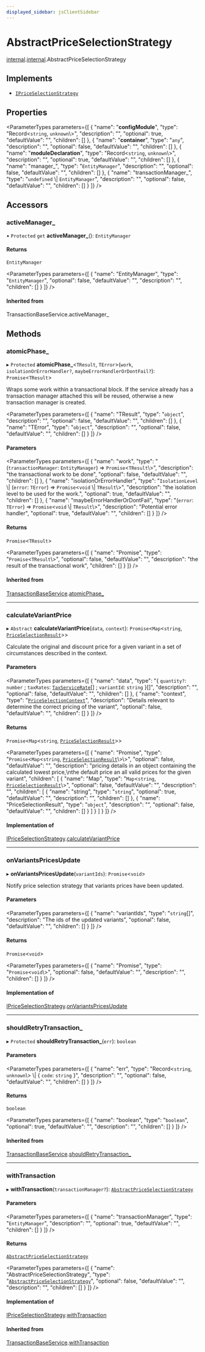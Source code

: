 ```yaml
---
displayed_sidebar: jsClientSidebar
---
```



# AbstractPriceSelectionStrategy

[internal](../../admin_discounts/modules/admin_discounts.internal.mdx).[internal](../modules/admin_discounts.internal.internal.mdx).AbstractPriceSelectionStrategy

## Implements

- [`IPriceSelectionStrategy`](../interfaces/admin_discounts.internal.internal.IPriceSelectionStrategy.mdx)

## Properties

<ParameterTypes parameters={[
  {
    "name": "__configModule__",
    "type": "Record<`string`, `unknown`\\>",
    "description": "",
    "optional": true,
    "defaultValue": "",
    "children": []
  },
  {
    "name": "__container__",
    "type": "`any`",
    "description": "",
    "optional": false,
    "defaultValue": "",
    "children": []
  },
  {
    "name": "__moduleDeclaration__",
    "type": "Record<`string`, `unknown`\\>",
    "description": "",
    "optional": true,
    "defaultValue": "",
    "children": []
  },
  {
    "name": "manager_",
    "type": "`EntityManager`",
    "description": "",
    "optional": false,
    "defaultValue": "",
    "children": []
  },
  {
    "name": "transactionManager_",
    "type": "`undefined` \\| `EntityManager`",
    "description": "",
    "optional": false,
    "defaultValue": "",
    "children": []
  }
]} />

## Accessors

### activeManager\_

• `Protected` `get` **activeManager_**(): `EntityManager`

#### Returns

`EntityManager`

<ParameterTypes parameters={[
  {
    "name": "EntityManager",
    "type": "`EntityManager`",
    "optional": false,
    "defaultValue": "",
    "description": "",
    "children": []
  }
]} />

#### Inherited from

TransactionBaseService.activeManager\_

## Methods

### atomicPhase\_

▸ `Protected` **atomicPhase_**<`TResult`, `TError`\>(`work`, `isolationOrErrorHandler?`, `maybeErrorHandlerOrDontFail?`): `Promise`<`TResult`\>

Wraps some work within a transactional block. If the service already has
a transaction manager attached this will be reused, otherwise a new
transaction manager is created.

<ParameterTypes parameters={[
  {
    "name": "TResult",
    "type": "`object`",
    "description": "",
    "optional": false,
    "defaultValue": "",
    "children": []
  },
  {
    "name": "TError",
    "type": "`object`",
    "description": "",
    "optional": false,
    "defaultValue": "",
    "children": []
  }
]} />

#### Parameters

<ParameterTypes parameters={[
  {
    "name": "work",
    "type": "(`transactionManager`: `EntityManager`) => `Promise`<`TResult`\\>",
    "description": "the transactional work to be done",
    "optional": false,
    "defaultValue": "",
    "children": []
  },
  {
    "name": "isolationOrErrorHandler",
    "type": "`IsolationLevel` \\| (`error`: `TError`) => `Promise`<`void` \\| `TResult`\\>",
    "description": "the isolation level to be used for the work.",
    "optional": true,
    "defaultValue": "",
    "children": []
  },
  {
    "name": "maybeErrorHandlerOrDontFail",
    "type": "(`error`: `TError`) => `Promise`<`void` \\| `TResult`\\>",
    "description": "Potential error handler",
    "optional": true,
    "defaultValue": "",
    "children": []
  }
]} />

#### Returns

`Promise`<`TResult`\>

<ParameterTypes parameters={[
  {
    "name": "Promise",
    "type": "`Promise`<`TResult`\\>",
    "optional": false,
    "defaultValue": "",
    "description": "the result of the transactional work",
    "children": []
  }
]} />

#### Inherited from

[TransactionBaseService](admin_discounts.internal.internal.TransactionBaseService.mdx).[atomicPhase_](admin_discounts.internal.internal.TransactionBaseService.mdx#atomicphase_)

___

### calculateVariantPrice

▸ `Abstract` **calculateVariantPrice**(`data`, `context`): `Promise`<`Map`<`string`, [`PriceSelectionResult`](../modules/admin_discounts.internal.internal.mdx#priceselectionresult)\>\>

Calculate the original and discount price for a given variant in a set of
circumstances described in the context.

#### Parameters

<ParameterTypes parameters={[
  {
    "name": "data",
    "type": "{ `quantity?`: `number` ; `taxRates`: [`TaxServiceRate`](../../admin_discounts/modules/admin_discounts.internal.mdx#taxservicerate)[] ; `variantId`: `string`  }[]",
    "description": "",
    "optional": false,
    "defaultValue": "",
    "children": []
  },
  {
    "name": "context",
    "type": "[`PriceSelectionContext`](../modules/admin_discounts.internal.internal.mdx#priceselectioncontext)",
    "description": "Details relevant to determine the correct pricing of the variant",
    "optional": false,
    "defaultValue": "",
    "children": []
  }
]} />

#### Returns

`Promise`<`Map`<`string`, [`PriceSelectionResult`](../modules/admin_discounts.internal.internal.mdx#priceselectionresult)\>\>

<ParameterTypes parameters={[
  {
    "name": "Promise",
    "type": "`Promise`<`Map`<`string`, [`PriceSelectionResult`](../modules/admin_discounts.internal.internal.mdx#priceselectionresult)\\>\\>",
    "optional": false,
    "defaultValue": "",
    "description": "pricing details in an object containing the calculated lowest price,\nthe default price an all valid prices for the given variant",
    "children": [
      {
        "name": "Map",
        "type": "`Map`<`string`, [`PriceSelectionResult`](../modules/admin_discounts.internal.internal.mdx#priceselectionresult)\\>",
        "optional": false,
        "defaultValue": "",
        "description": "",
        "children": [
          {
            "name": "string",
            "type": "`string`",
            "optional": true,
            "defaultValue": "",
            "description": "",
            "children": []
          },
          {
            "name": "PriceSelectionResult",
            "type": "`object`",
            "description": "",
            "optional": false,
            "defaultValue": "",
            "children": []
          }
        ]
      }
    ]
  }
]} />

#### Implementation of

[IPriceSelectionStrategy](../interfaces/admin_discounts.internal.internal.IPriceSelectionStrategy.mdx).[calculateVariantPrice](../interfaces/admin_discounts.internal.internal.IPriceSelectionStrategy.mdx#calculatevariantprice)

___

### onVariantsPricesUpdate

▸ **onVariantsPricesUpdate**(`variantIds`): `Promise`<`void`\>

Notify price selection strategy that variants prices have been updated.

#### Parameters

<ParameterTypes parameters={[
  {
    "name": "variantIds",
    "type": "`string`[]",
    "description": "The ids of the updated variants",
    "optional": false,
    "defaultValue": "",
    "children": []
  }
]} />

#### Returns

`Promise`<`void`\>

<ParameterTypes parameters={[
  {
    "name": "Promise",
    "type": "`Promise`<`void`\\>",
    "optional": false,
    "defaultValue": "",
    "description": "",
    "children": []
  }
]} />

#### Implementation of

[IPriceSelectionStrategy](../interfaces/admin_discounts.internal.internal.IPriceSelectionStrategy.mdx).[onVariantsPricesUpdate](../interfaces/admin_discounts.internal.internal.IPriceSelectionStrategy.mdx#onvariantspricesupdate)

___

### shouldRetryTransaction\_

▸ `Protected` **shouldRetryTransaction_**(`err`): `boolean`

#### Parameters

<ParameterTypes parameters={[
  {
    "name": "err",
    "type": "Record<`string`, `unknown`\\> \\| { `code`: `string`  }",
    "description": "",
    "optional": false,
    "defaultValue": "",
    "children": []
  }
]} />

#### Returns

`boolean`

<ParameterTypes parameters={[
  {
    "name": "boolean",
    "type": "`boolean`",
    "optional": true,
    "defaultValue": "",
    "description": "",
    "children": []
  }
]} />

#### Inherited from

[TransactionBaseService](admin_discounts.internal.internal.TransactionBaseService.mdx).[shouldRetryTransaction_](admin_discounts.internal.internal.TransactionBaseService.mdx#shouldretrytransaction_)

___

### withTransaction

▸ **withTransaction**(`transactionManager?`): [`AbstractPriceSelectionStrategy`](admin_discounts.internal.internal.AbstractPriceSelectionStrategy.mdx)

#### Parameters

<ParameterTypes parameters={[
  {
    "name": "transactionManager",
    "type": "`EntityManager`",
    "description": "",
    "optional": true,
    "defaultValue": "",
    "children": []
  }
]} />

#### Returns

[`AbstractPriceSelectionStrategy`](admin_discounts.internal.internal.AbstractPriceSelectionStrategy.mdx)

<ParameterTypes parameters={[
  {
    "name": "AbstractPriceSelectionStrategy",
    "type": "[`AbstractPriceSelectionStrategy`](admin_discounts.internal.internal.AbstractPriceSelectionStrategy.mdx)",
    "optional": false,
    "defaultValue": "",
    "description": "",
    "children": []
  }
]} />

#### Implementation of

[IPriceSelectionStrategy](../interfaces/admin_discounts.internal.internal.IPriceSelectionStrategy.mdx).[withTransaction](../interfaces/admin_discounts.internal.internal.IPriceSelectionStrategy.mdx#withtransaction)

#### Inherited from

[TransactionBaseService](admin_discounts.internal.internal.TransactionBaseService.mdx).[withTransaction](admin_discounts.internal.internal.TransactionBaseService.mdx#withtransaction)
